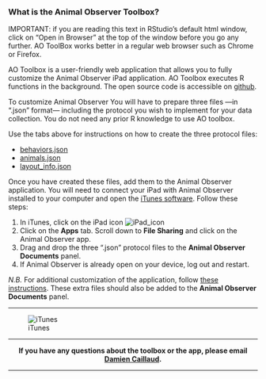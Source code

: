 ### What is the Animal Observer Toolbox?

IMPORTANT: if you are reading this text in RStudio's default html window, click on "Open in Browser" at the top of the window before you go any further. AO ToolBox works better in a regular web browser such as Chrome or Firefox.

AO Toolbox is a user-friendly web application that allows you to fully customize the Animal Observer iPad application. AO Toolbox executes R functions in the background. The open source code is accessible on [github](https://github.com/FosseyFund/AOToolBox).

To customize Animal Observer You will have to prepare three files ---in ".json" format--- including the protocol you wish to implement for your data collection. You do not need any prior R knowledge to use AO toolbox.

Use the tabs above for instructions on how to create the three protocol files:

* <a id="link_to_structure" href="#" class="action-button">behaviors.json</a>
* <a id="link_to_studyanimals" href="#" class="action-button">animals.json</a>
* <a id="link_to_globalvar" href="#" class="action-button">layout_info.json</a> 

Once you have created these files, add them to the Animal Observer application. You will need to connect your iPad with Animal Observer installed to your computer and open the [iTunes software](http://www.apple.com/itunes/download/). Follow these steps:

1. In iTunes, click on the iPad icon ![iPad_icon](images/iPad_icon.png)
2. Click on the **Apps** tab. Scroll down to **File Sharing** and click on the Animal Observer app.
3. Drag and drop the three ".json" protocol files to the **Animal Observer Documents** panel. 
4. If Animal Observer is already open on your device, log out and restart.

*N.B.* For additional customization of the application, follow <a id="link_to_customization" href="#" class="action-button">these instructions</a>. These extra files should also be added to the **Animal Observer Documents** panel. 

***

![iTunes](images/iTunes.png)

***
<p align="center">
<strong>
If you have any questions about the toolbox or the app, please email <a href="mailto:animal.observer@gorillafund.org" target="_top">Damien Caillaud</a>.
</strong>
</p>

***

